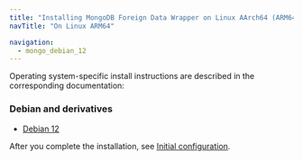 ```yaml
---
title: "Installing MongoDB Foreign Data Wrapper on Linux AArch64 (ARM64)"
navTitle: "On Linux ARM64"

navigation:
  - mongo_debian_12
---
```


Operating system-specific install instructions are described in the corresponding documentation:

### Debian and derivatives

- [Debian 12](mongo_debian_12)

After you complete the installation, see [Initial configuration](../../configuring).
